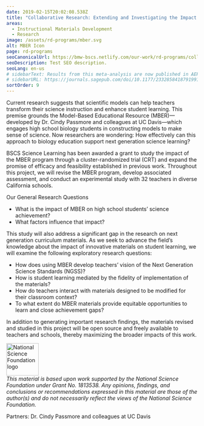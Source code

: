 ```yaml
---
date: 2019-02-15T20:02:08.538Z
title: "Collaborative Research: Extending and Investigating the Impact of the High School Model-based Educational Resource (MBER)"
areas:
  - Instructional Materials Development
  - Research
image: /assets/rd-programs/mber.svg
alt: MBER Icon
page: rd-programs
seoCanonicalUrl: https://bmw-bscs.netlify.com/our-work/rd-programs/collaborative-research-extending-and-investigating-the-impact-of-of-the-high-school-model-based-educational-resource-mber
seoDescription: Test SEO description.
seoLang: en-us
# sidebarText: Results from this meta-analysis are now published in AERA Open Journal. 
# sidebarURL: https://journals.sagepub.com/doi/10.1177/2332858418791991 
sortOrder: 9
---
```


Current research suggests that scientific models can help teachers transform their science instruction and enhance student learning. This premise grounds the Model-Based Educational Resource (MBER)—developed by Dr. Cindy Passmore and colleagues at UC Davis—which engages high school biology students in constructing models to make sense of science. Now researchers are wondering: How effectively can this approach to biology education support next generation science learning? 

BSCS Science Learning has been awarded a grant to study the impact of the MBER program through a cluster-randomized trial (CRT) and expand the promise of efficacy and feasibility established in previous work. Throughout this project, we will revise the MBER program, develop associated assessment, and conduct an experimental study with 32 teachers in diverse California schools. 

Our General Research Questions
*	What is the impact of MBER on high school students’ science achievement? 
*	What factors influence that impact? 

This study will also address a significant gap in the research on next generation curriculum materials. As we seek to advance the field’s knowledge about the impact of innovative materials on student learning, we will examine the following exploratory research questions: 
*	How does using MBER develop teachers’ vision of the Next Generation Science Standards (NGSS)?
*	How is student learning mediated by the fidelity of implementation of the materials?
*	How do teachers interact with materials designed to be modified for their classroom context? 
*	To what extent do MBER materials provide equitable opportunities to learn and close achievement gaps? 

In addition to generating important research findings, the materials revised and studied in this project will be open source and freely available to teachers and schools, thereby maximizing the broader impacts of this work. 

<div class="d-flex justify-content-center">
  <div class="p-2">
    <a href="https://www.nsf.gov" target="_blank" rel="noopener noreferrer">
      <img src="/assets/nsf_logo.svg" alt="National Science Foundation logo" style="height: 85px;" />
    </a>
  </div>
  <p class="p-2" style="margin: 0;"></p><em>This material is based upon work supported by the National Science Foundation under Grant No. 1813538. Any opinions, findings, and conclusions or recommendations expressed in this material are those of the author(s) and do not necessarily reflect the views of the National Science Foundation.</em></p>
</div>

Partners: Dr. Cindy Passmore and colleagues at UC Davis
